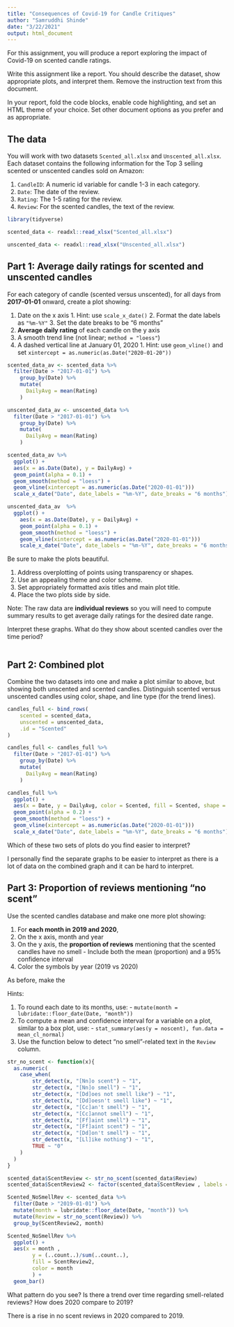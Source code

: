 ```yaml
---
title: "Consequences of Covid-19 for Candle Critiques"
author: "Samruddhi Shinde"
date: "3/22/2021"
output: html_document
---
```


For this assignment, you will produce a report exploring the impact of Covid-19 on scented candle ratings.

Write this assignment like a report.
You should describe the dataset, show appropriate plots, and interpret them.
Remove the instruction text from this document.

In your report, fold the code blocks, enable code highlighting, and set an HTML theme of your choice.
Set other document options as you prefer and as appropriate.


## The data

You will work with two datasets `Scented_all.xlsx` and `Unscented_all.xlsx`.
Each dataset contains the following information for the Top 3 selling scented or unscented candles sold on Amazon:
  
  1. `CandleID`: A numeric id variable for candle 1-3 in each category.
  2. `Date`: The date of the review.
  3. `Rating`: The 1-5 rating for the review.
  4. `Review`: For the scented candles, the text of the review.

```r
library(tidyverse)
```

```r
scented_data <- readxl::read_xlsx("Scented_all.xlsx")

unscented_data <- readxl::read_xlsx("Unscented_all.xlsx")
```


## Part 1: Average daily ratings for scented and unscented candles

For each category of candle (scented versus unscented), for all days from **2017-01-01** onward, create a plot showing:

  1. Date on the x axis
    1. Hint: use `scale_x_date()`
    2. Format the date labels as `"%m-%Y"`
    3. Set the date breaks to be "6 months"
  2. **Average daily rating** of each candle on the y axis
  3. A smooth trend line (not linear; `method = "loess"`)
  4. A dashed vertical line at January 01, 2020
    1. Hint: use `geom_vline()` and set `xintercept = as.numeric(as.Date("2020-01-20"))`
    
```r
scented_data_av <- scented_data %>%
  filter(Date > "2017-01-01") %>% 
    group_by(Date) %>%
    mutate(
      DailyAvg = mean(Rating)
    )
```

```r
unscented_data_av <- unscented_data %>%
  filter(Date > "2017-01-01") %>% 
    group_by(Date) %>%
    mutate(
      DailyAvg = mean(Rating)
    )
```


```r
scented_data_av %>%
  ggplot() +
  aes(x = as.Date(Date), y = DailyAvg) +
  geom_point(alpha = 0.1) +
  geom_smooth(method = "loess") +
  geom_vline(xintercept = as.numeric(as.Date("2020-01-01")))
  scale_x_date("Date", date_labels = "%m-%Y", date_breaks = "6 months")
```
  
```r
unscented_data_av  %>%
  ggplot() +
    aes(x = as.Date(Date), y = DailyAvg) +
    geom_point(alpha = 0.1) +
    geom_smooth(method = "loess") +
    geom_vline(xintercept = as.numeric(as.Date("2020-01-01")))
    scale_x_date("Date", date_labels = "%m-%Y", date_breaks = "6 months")
```
    
Be sure to make the plots beautiful.

  1. Address overplotting of points using transparency or shapes.
  2. Use an appealing theme and color scheme.
  3. Set appropriately formatted axis titles and main plot title.
  4. Place the two plots side by side.
  
Note: The raw data are **individual reviews** so you will need to compute summary results to get average daily ratings for the desired date range.

Interpret these graphs.
What do they show about scented candles over the time period?

```r

```


## Part 2: Combined plot

Combine the two datasets into one and make a plot similar to above, but showing both unscented and scented candles.
Distinguish scented versus unscented candles using color, shape, and line type (for the trend lines).

```r
candles_full <- bind_rows(
	scented = scented_data, 
	unscented = unscented_data, 
	.id = "Scented"
)

candles_full <- candles_full %>%
  filter(Date > "2017-01-01") %>% 
    group_by(Date) %>%
    mutate(
      DailyAvg = mean(Rating)
    )
```

```r
candles_full %>%
  ggplot() +
  aes(x = Date, y = DailyAvg, color = Scented, fill = Scented, shape = Scented) +
  geom_point(alpha = 0.2) +
  geom_smooth(method = "loess") +
  geom_vline(xintercept = as.numeric(as.Date("2020-01-01")))
  scale_x_date("Date", date_labels = "%m-%Y", date_breaks = "6 months")
```

Which of these two sets of plots do you find easier to interpret?

I personally find the separate graphs to be easier to interpret as there is a lot of data on the combined graph and it can be hard to interpret.
 
## Part 3: Proportion of reviews mentioning "no scent"

Use the scented candles database and make one more plot showing:

  1. For **each month in 2019 and 2020**, 
  2. On the x axis, month and year
  3. On the y axis, the **proportion of reviews** mentioning that the scented candles have no smell
    - Include both the mean (proportion) and a 95% confidence interval
  4. Color the symbols by year (2019 vs 2020)

As before, make the 

Hints:

  1. To round each date to its months, use:
    - `mutate(month = lubridate::floor_date(Date, "month"))`
  2. To compute a mean and confidence interval for a variable on a plot, similar to a box plot, use:
    - `stat_summary(aes(y = noscent), fun.data = mean_cl_normal)`
  3. Use the function below to detect "no smell"-related text in the `Review` column.

```r
str_no_scent <- function(x){
  as.numeric(
  	case_when(
  		str_detect(x, "[Nn]o scent") ~ "1", 
  		str_detect(x, "[Nn]o smell") ~ "1",
  		str_detect(x, "[Dd]oes not smell like") ~ "1",
  		str_detect(x, "[Dd]oesn't smell like") ~ "1",
  		str_detect(x, "[Cc]an't smell") ~ "1",
  		str_detect(x, "[Cc]annot smell") ~ "1",
  		str_detect(x, "[Ff]aint smell") ~ "1",
  		str_detect(x, "[Ff]aint scent") ~ "1",
  		str_detect(x, "[Dd]on't smell") ~ "1",
  		str_detect(x, "[Ll]ike nothing") ~ "1",
  		TRUE ~ "0"
  	)
  )
}

scented_data$ScentReview <- str_no_scent(scented_data$Review)
scented_data$ScentReview2 <- factor(scented_data$ScentReview , labels = c("scent", "no scent"))
```

```r
Scented_NoSmellRev <- scented_data %>%
  filter(Date > "2019-01-01") %>%
  mutate(month = lubridate::floor_date(Date, "month")) %>%
  mutate(Review = str_no_scent(Review)) %>% 
  group_by(ScentReview2, month)
```

```r
Scented_NoSmellRev %>%
  ggplot() +
  aes(x = month ,
        y = (..count..)/sum(..count..), 
        fill = ScentReview2, 
        color = month
        ) +
  geom_bar()
```


What pattern do you see?
Is there a trend over time regarding smell-related reviews? 
How does 2020 compare to 2019?

There is a rise in no scent reviews in 2020 compared to 2019.